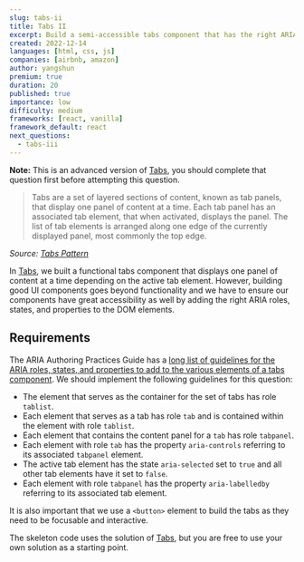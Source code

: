 ```yaml
---
slug: tabs-ii
title: Tabs II
excerpt: Build a semi-accessible tabs component that has the right ARIA roles, states, and properties
created: 2022-12-14
languages: [html, css, js]
companies: [airbnb, amazon]
author: yangshun
premium: true
duration: 20
published: true
importance: low
difficulty: medium
frameworks: [react, vanilla]
framework_default: react
next_questions:
  - tabs-iii
---
```


**Note:** This is an advanced version of [Tabs](/questions/user-interface/tabs), you should complete that question first before attempting this question.

> Tabs are a set of layered sections of content, known as tab panels, that display one panel of content at a time. Each tab panel has an associated tab element, that when activated, displays the panel. The list of tab elements is arranged along one edge of the currently displayed panel, most commonly the top edge.

_Source: [Tabs Pattern](https://www.w3.org/WAI/ARIA/apg/patterns/tabpanel/)_

In [Tabs](/questions/user-interface/tabs), we built a functional tabs component that displays one panel of content at a time depending on the active tab element. However, building good UI components goes beyond functionality and we have to ensure our components have great accessibility as well by adding the right ARIA roles, states, and properties to the DOM elements.

## Requirements

The ARIA Authoring Practices Guide has a [long list of guidelines for the ARIA roles, states, and properties to add to the various elements of a tabs component](https://www.w3.org/WAI/ARIA/apg/patterns/tabpanel/). We should implement the following guidelines for this question:

- The element that serves as the container for the set of tabs has role `tablist`.
- Each element that serves as a tab has role `tab` and is contained within the element with role `tablist`.
- Each element that contains the content panel for a `tab` has role `tabpanel`.
- Each element with role `tab` has the property `aria-controls` referring to its associated `tabpanel` element.
- The active tab element has the state `aria-selected` set to `true` and all other tab elements have it set to `false`.
- Each element with role `tabpanel` has the property `aria-labelledby` referring to its associated tab element.

It is also important that we use a `<button>` element to build the tabs as they need to be focusable and interactive.

The skeleton code uses the solution of [Tabs](/questions/user-interface/tabs), but you are free to use your own solution as a starting point.
